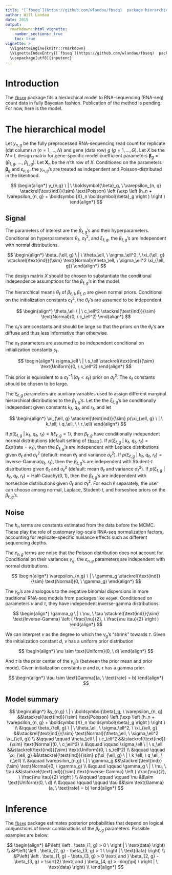 ```yaml
---
title: "[`fbseq`](https://github.com/wlandau/fbseq)  package hierarchical model"
author: Will Landau
date: 2015
output: 
  rmarkdown::html_vignette:
    number_sections: true
    toc: true
vignette: >
  \VignetteEngine{knitr::rmarkdown}
  \VignetteIndexEntry{[`fbseq`](https://github.com/wlandau/fbseq)  package methodology}
  \usepackage[utf8]{inputenc}
---
```


\providecommand{\e}{\varepsilon}
\providecommand{\nv}{{}^{-1}}
\providecommand{\ov}[1]{\overline{#1}}
\providecommand{\q}{$\quad$ \newline}
\providecommand{\rt}{\rightarrow}
\providecommand{\vc}[1]{\boldsymbol{#1}}
\providecommand{\wh}[1]{\widehat{#1}}

# Introduction

The [`fbseq`](https://github.com/wlandau/fbseq)  package fits a hierarchical model to RNA-sequencing (RNA-seq) count data in fully Bayesian fashion. Publication of the method is pending. For now, here is the model. 


# The hierarchical model

Let $y_{n, g}$ be the fully preprocessed RNA-sequencing read count for replicate (dat column) $n$ ($n = 1, \ldots, N)$ and gene (data row) $g$ ($g = 1, \ldots, G)$. Let $X$ be the $N \times L$ design matrix for gene-specific model coefficient parameters $\boldsymbol{\beta}_g = (\beta_{1, g}, \ \ldots, \ \beta_{L, g})$. Let $\boldsymbol{X}_n$ be the $n$'th row of $X$. Conditioned on the parameters $\boldsymbol{\beta}_{ g}$ and $\e_{n, g}$, the $y_{n, g}$'s are treated as independent and Poisson-distributed in the likelihood.

$$ \begin{align*}
y_{n,g} \ | \ \boldsymbol{\beta}_g, \ \e_{n, g} \stackrel{\text{ind}}{\sim} \text{Poisson} \left (\exp \left (h_n + \e_{n, g} + \boldsymbol{X}_n \boldsymbol{\beta}_g  \right ) \right )
\end{align*} $$

## Signal

The parameters of interest are the $\beta_{\ell, g}$'s and their hyperparameters. Conditional on hyperparameters $\theta_\ell$, $\sigma_\ell^2$, and $\xi_{\ell, g}$, the $\beta_{\ell, g}$'s are independent with normal distributions.

$$ \begin{align*}
\beta_{\ell, g} \ | \ \theta_\ell, \ \sigma_\ell^2, \ \xi_{\ell, g} \stackrel{\text{ind}}{\sim} \text{Normal}(\theta_\ell, \ \sigma_\ell^2 \xi_{\ell, g})
\end{align*} $$

The design matrix $X$ should be chosen to substantiate the conditional independence assumptions for the $\beta_{\ell, g}$'s in the model. 

The hierarchical means $\theta_\ell$ of $\beta_{\ell, 1}, \beta_{\ell, G}$ are given normal priors. Conditional on the initialization constants $c_\ell^2$, the $\theta_\ell$'s are assumed to be independent.


$$ \begin{align*}
\theta_\ell \ | \ c_\ell^2 \stackrel{\text{ind}}{\sim} \text{Normal}(0, \ c_\ell^2)
\end{align*} $$

The $c_\ell$'s are constants and should be large so that the priors on the $\theta_\ell$'s are diffuse and thus less informative than otherwise.

The $\sigma_\ell$ parameters are assumed to be independent conditional on initialization constants $s_\ell$.

$$ \begin{align*}
\sigma_\ell \ | \ s_\ell \stackrel{\text{ind}}{\sim} \text{Uniform}(0, \ s_\ell^2)
\end{align*} $$

This prior is equivalent to a $\sigma_\ell^{-1} \text{I}(\sigma_\ell < s_\ell)$ prior on $\sigma_\ell^2$. The $s_\ell$ constants should be chosen to be large. 


The $\xi_{\ell, g}$ parameters are auxiliary variables used to assign different marginal hierarchical distributions to the $\beta_{\ell, g}$'s. Let the the $\xi_{\ell, g}$'s be conditionally independent given constants $k_\ell$, $q_\ell$, and $r_\ell$, and let 

$$ \begin{align*}
\xi_{\ell, g} \stackrel{\text{ind}}{\sim} p(\xi_{\ell, g} \ | \ k_\ell, \ q_\ell, \ \ r_\ell)
\end{align*} $$

If $p(\xi_{\ell, g} \ | \ k_\ell, \ q_\ell, \ r_\ell) = I(\xi_{\ell, g} = 1)$, then $\beta_{\ell, g}$ have conditionally independent normal distributions (default setting of [`fbseq`](https://github.com/wlandau/fbseq) ). If $p(\xi_{\ell, g} \ | \ k_\ell, \ q_\ell, \ r_\ell) = Exp(\text{rate} = k_\ell)$, then the $\beta_{\ell, g}$'s are independent with Laplace distributions given $\theta_\ell$ and $\sigma_\ell^2$ (default: mean $\theta_\ell$ and variance $\sigma_\ell^2$). If $p(\xi_{\ell, g} \ | \ k_\ell, \ q_\ell, \ r_\ell) = \text{Inverse-Gamma}(q_\ell, \ r_\ell)$, then the $\beta_{\ell, g}$'s are independent with Student-$t$ distributions given $\theta_\ell$ and $\sigma_\ell^2$ (default: mean $\theta_\ell$ and variance $\sigma_\ell^2$). If $p(\xi_{\ell, g} \ | \ k_\ell, \ q_\ell, \ r_\ell) = \text{Half-Cauchy}(0, 1)$, then the $\beta_{\ell, g}$'s are independent with horseshoe distributions given $\theta_\ell$ and $\sigma_\ell^2$. For each $\ell$ separately, the user can choose among normal, Laplace, Student-$t$, and horseshoe priors on the $\beta_{\ell, g}$'s.


## Noise

The $h_n$ terms are constants estimated from the data before the MCMC. These play the role of customary log-scale RNA-seq normalization factors, accounting for replicate-specific nuisance effects such as different sequencing depths.

The $\e_{n, g}$ terms are noise that the Poisson distribution does not account for. Conditional on their variances $\gamma_g$, the $\e_{n, g}$ parameters are independent with normal distributions.

$$ \begin{align*}
\e_{n,g} \ | \ \gamma_g \stackrel{\text{ind}}{\sim} \text{Normal}(0, \ \gamma_g)
\end{align*} $$

The $\gamma_g$'s are analogous to the negative binomial dispersions in more traditional RNA-seq models from packages like `edgeR`. Conditioned on parameters $\nu$ and $\tau$, they have independent inverse-gamma distributions.

$$ \begin{align*}
\gamma_g \ | \ \nu, \ \tau \stackrel{\text{ind}}{\sim} \text{Inverse-Gamma} \left ( \frac{\nu}{2}, \ \frac{\nu \tau}{2} \right )
\end{align*} $$

We can interpret $\nu$ as the degree to which the $\gamma_g$'s "shrink" towards $\tau$. Given the initialization constant $d$, $\nu$ has a uniform prior distribution

$$ \begin{align*}
\nu \sim \text{Uniform}(0, \ d)
\end{align*} $$

And $\tau$ is the prior center of the $\gamma_g$'s (between the prior mean and prior mode). Given initialization constants $a$ and $b$, $\tau$ has a gamma prior.

$$ \begin{align*}
\tau \sim \text{Gamma}(a, \ \text{rate} = b)
\end{align*} $$

## Model summary


$$ \begin{align*}
&y_{n,g} \ | \ \boldsymbol{\beta}_g, \ \e_{n, g} &&\stackrel{\text{ind}}{\sim} \text{Poisson} \left (\exp \left (h_n + \e_{n, g} + \boldsymbol{X}_n \boldsymbol{\beta}_g \right ) \right ) \\
&\qquad \beta_{\ell, g} \ | \ \theta_\ell, \ \sigma_\ell^2, \ \xi_{\ell, g} &&\stackrel{\text{ind}}{\sim} \text{Normal}(\theta_\ell, \ \sigma_\ell^2 \xi_{\ell, g}) \\
&\qquad \qquad \theta_\ell \ | \ c_\ell^2 &&\stackrel{\text{ind}}{\sim} \text{Normal}(0, \ c_\ell^2) \\
&\qquad \qquad \sigma_\ell \ | \ s_\ell &&\stackrel{\text{ind}}{\sim} \text{Uniform}(0, \ s_\ell^2) \\
&\qquad \qquad \xi_{\ell, g} &&\stackrel{\text{ind}}{\sim} p(\xi_{\ell, g} \ | \ k_\ell, \ q_\ell, \ r_\ell) \\
&\qquad \e_{n,g} \ | \ \gamma_g &&\stackrel{\text{ind}}{\sim} \text{Normal}(0, \ \gamma_g) \\
&\qquad \qquad \gamma_g \ | \ \nu, \ \tau &&\stackrel{\text{ind}}{\sim} \text{Inverse-Gamma} \left ( \frac{\nu}{2}, \ \frac{\nu \tau}{2} \right ) \\
&\qquad \qquad \qquad \nu &&\sim \text{Uniform}(0, \ d) \\
&\qquad \qquad \qquad \tau &&\sim \text{Gamma}(a, \ \text{rate} = b)
\end{align*} $$



# Inference

The [`fbseq`](https://github.com/wlandau/fbseq)  package estimates posterior probabilities that depend on logical conjunctions of linear combinations of the $\beta_{\ell,g}$ parameters. Possible examples are below.

$$ \begin{align*}
&P\left( \left . \beta_{1, g} > 0 \  \right | \ \text{data} \right) \\
&P\left( \left . \beta_{2, g} - \beta_{3, g} > 1 \ \right | \ \text{data} \right) \\
&P\left( \left . \beta_{1, g} - \beta_{3, g} > 0 \text{  and  } \beta_{2, g} - \beta_{3, g} > \sqrt{2} \text{  and  } \beta_{4, g} > -\log(\pi) \ \right | \ \text{data} \right) \\
\end{align*} $$




